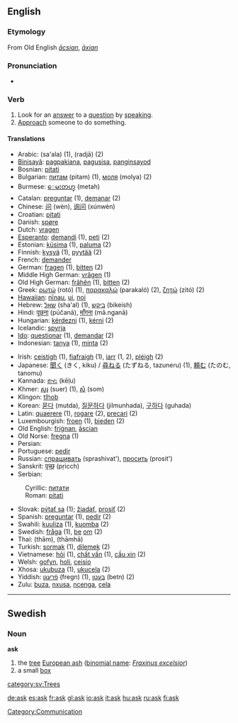 {{see|Ask}}

==English==

{{rank|earth|live|hard|408|ask|question|doubt|around}}

===Etymology===
From Old English ''[[ācsian]]'', ''[[āxian]]''

===Pronunciation===
* {{IPA|[[RP]] /ɑːsk/}}

===Verb===
{{en-infl-reg-consonant|ask||}}

# Look for an [[answer]] to a [[question]] by [[speak]]ing.
# [[approach|Approach]] someone to do something.

====Translations====
{{top}}
*Arabic: {{ARchar|[[سأل]]}} (sa'ala) (1), {{ARchar|[[رجا]]}} (radjā) (2)
*[[Binisayâ]]: [[pagpakiana]], [[pagusisa]], [[panginsayod]]
*Bosnian: [[pitati#Bosnian|pitati]]
*Bulgarian: [[питам]] (pitam) (1), [[моля]] (molya) (2)
*Burmese: [[ေမးတဟ္]] (metah)
*Catalan: [[preguntar]] (1), [[demanar]] (2)
*Chinese: [[问]] (wèn), [[询问]] (xúnwèn)
*Croatian: [[pitati#Croatian|pitati]]
*Danish: [[spøre]]
*Dutch: [[vragen]]
*[[Esperanto]]: [[demandi]] (1), [[peti]] (2)
*Estonian: [[küsima]] (1), [[paluma]] (2)
*Finnish: [[kysyä]] (1), [[pyytää]] (2)
*French: [[demander]]
*German: [[fragen]] (1), [[bitten]] (2)
*Middle High German: [[vrâgen]] (1)
*Old High German: [[frâhên]] (1), [[bitten]] (2)
*Greek: [[ρωτώ]] (rotó) (1), [[παρακαλώ]] (parakaló) (2), [[ζητώ]] (zitó) (2)
*[[Hawaiian]]: [[nīnau]], [[ui]], [[noi]]
*Hebrew: [[שאל]] (sha'al) (1), [[ביקש]] (bikeish)
*Hindi: [[पूछना]] (pūčanā), [[माँगना]] (mā.nganā)
*Hungarian: [[kérdezni]] (1), [[kérni]] (2)
*Icelandic: [[spyrja]]
*[[Ido]]: [[questionar]] (1), [[demandar]] (2)
*Indonesian: [[tanya]] (1), [[minta]] (2)
{{mid}}
*Irish: [[ceistigh]] (1), [[fiafraigh]] (1), [[iarr]] (1, 2), [[pléigh]] (2)
*Japanese: [[聞く]] (きく, kiku) / [[尋ねる]] (たずねる, tazuneru) (1), [[頼む]] (たのむ, tanomu)
*Kannada: [[ಕೇಳು]] (kēḷu)
*Khmer: [[សួរ]] (suer) (1), [[សុំ]] (som)
*Klingon: [[tlhob]]
*Korean: [[묻다]] (mutda), [[질문하다]] (jilmunhada), [[구하다]] (guhada)
*Latin: [[quaerere]] (1), [[rogare]] (2), [[precari]] (2)
*Luxembourgish: [[froen]] (1), [[bieden]] (2)
*Old English: [[frignan|friġnan]], [[ascian|āscian]]
*Old Norse: [[fregna]] (1)
*Persian: {{FAchar|[[سؤال کردن]]}}
*Portuguese: [[pedir]]
*Russian: [[спрашивать]] (sprashivat'), [[просить]] (prosit')
*Sanskrit: [[पृच्छ्]] (pṛicch)
*Serbian:
:Cyrillic: [[питати#Serbian|питати]]
:Roman: [[pitati#Serbian|pitati]]
*Slovak: [[pýtať sa]] (1); [[žiadať]], [[prosiť]] (2)
*Spanish: [[preguntar]] (1), [[pedir]] (2)
*Swahili: [[kuuliza]] (1), [[kuomba]] (2)
*Swedish: [[fråga]] (1), [[be]] [[om]] (2)
*Thai: {{THchar|[[ถาม]]}} (thām), {{THchar|[[ถามหา]]}} (thāmhā)
*Turkish: [[sormak]] (1), [[dilemek]] (2)
*Vietnamese: [[hỏi]] (1), [[chất vấn]] (1), [[cầu xin]] (2)
*Welsh: [[gofyn]], [[holi]], [[ceisio]]
*Xhosa: [[ukubuza]] (1), [[ukucela]] (2)
*Yiddish: [[פֿרעגן]] (fregn) (1), [[בעטן]] (betn) (2)
*Zulu: [[buza]], [[nxusa]], [[ncenga]], [[cela]]
{{bottom}}

[[Category:Communication]]

----

==Swedish==
{{sv-noun|gender=Common|ask|asken|askar|askarna|asks|askens|askars|askarnas}}

===Noun===
'''ask'''

#the [[tree]] [[European ash]] ([[binomial name]]: ''[[Fraxinus excelsior]]'')
#a small [[box]]

[[category:sv:Trees]]

[[de:ask]]
[[es:ask]]
[[fr:ask]]
[[gl:ask]]
[[io:ask]]
[[it:ask]]
[[hu:ask]]
[[ru:ask]]
[[fi:ask]]